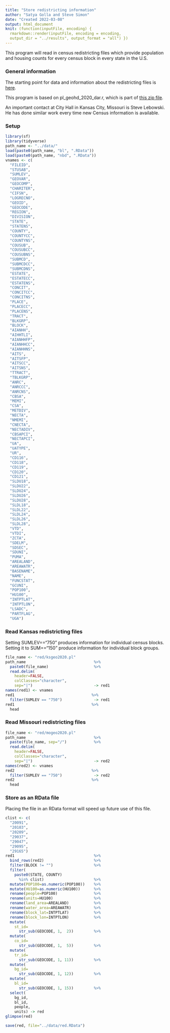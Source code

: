 ```yaml
---
title: "Store redistricting information"
author: "Satya Golla and Steve Simon"
date: "Created 2022-03-08"
output: html_document
knit: (function(inputFile, encoding) {
  rmarkdown::render(inputFile, encoding = encoding,
  output_dir = "../results", output_format = "all") })  
---
```


This program will read in census redistricting files
which provide population and housing counts for
every census block in every state in the U.S.

### General information

The starting point for data and information about
the redistricting files is [here][c_red].

This program is based on pl_geohd_2020_dar.r, 
which is part of [this zip file][c_rcode].

[c_red]: https://www.census.gov/programs-surveys/decennial-census/about/rdo/summary-files.html
[c_rcode]: https://www2.census.gov/programs-surveys/decennial/rdo/about/2020-census-program/Phase3/SupportMaterials/2020PL_R_import_scripts.zip

An important contact at City Hall in Kansas City, Missouri is Steve Lebowski. He has done similar work every time new Census information is available.

### Setup

```r
library(sf)
library(tidyverse)
path_name <- "../data/"
load(paste0(path_name, "bl", ".RData"))
load(paste0(path_name, "nbd", ".RData"))
vnames <- c(
  "FILEID", 
  "STUSAB", 
  "SUMLEV", 
  "GEOVAR", 
  "GEOCOMP", 
  "CHARITER", 
  "CIFSN", 
  "LOGRECNO", 
  "GEOID", 
  "GEOCODE",
  "REGION",
  "DIVISION",
  "STATE",
  "STATENS",
  "COUNTY",
  "COUNTYCC",
  "COUNTYNS",
  "COUSUB",
  "COUSUBCC",
  "COUSUBNS",
  "SUBMCD",
  "SUBMCDCC",
  "SUBMCDNS",
  "ESTATE",
  "ESTATECC",
  "ESTATENS", 
  "CONCIT",
  "CONCITCC",
  "CONCITNS",
  "PLACE",
  "PLACECC",
  "PLACENS",
  "TRACT",
  "BLKGRP",
  "BLOCK", 
  "AIANHH",
  "AIHHTLI",
  "AIANHHFP",
  "AIANHHCC",
  "AIANHHNS",
  "AITS",
  "AITSFP",
  "AITSCC",
  "AITSNS",
  "TTRACT",
  "TBLKGRP",
  "ANRC",
  "ANRCCC",
  "ANRCNS",
  "CBSA",
  "MEMI",
  "CSA",
  "METDIV",
  "NECTA",
  "NMEMI",
  "CNECTA",
  "NECTADIV",
  "CBSAPCI",
  "NECTAPCI",
  "UA",
  "UATYPE",
  "UR",
  "CD116",
  "CD118",
  "CD119", 
  "CD120", 
  "CD121", 
  "SLDU18", 
  "SLDU22", 
  "SLDU24", 
  "SLDU26", 
  "SLDU28", 
  "SLDL18", 
  "SLDL22",
  "SLDL24",
  "SLDL26",
  "SLDL28",
  "VTD",
  "VTDI",
  "ZCTA",
  "SDELM",
  "SDSEC",
  "SDUNI",
  "PUMA",
  "AREALAND",
  "AREAWATR",
  "BASENAME",
  "NAME",
  "FUNCSTAT",
  "GCUNI",
  "POP100",
  "HU100",
  "INTPTLAT",
  "INTPTLON",
  "LSADC",
  "PARTFLAG",
  "UGA")
```

### Read Kansas redistricting files

Setting SUMLEV=="750" produces information for individual census blocks. Setting it to SUM=="150" produce information for individual block groups.

```r
file_name <- "red/ksgeo2020.pl"
path_name                              %>%
  paste0(file_name)                    %>%
  read.delim(
    header=FALSE, 
    colClasses="character", 
    sep="|")                           -> red1
names(red1) <- vnames
red1                                  %>%
  filter(SUMLEV == "750")              -> red1
red1                                  %>%
  head
```

### Read Missouri redistricting files

```r
file_name <- "red/mogeo2020.pl"
path_name                              %>%
  paste(file_name, sep="/")            %>%
  read.delim(
    header=FALSE, 
    colClasses="character", 
    sep="|")                           -> red2
names(red2) <- vnames
red2                                  %>%
  filter(SUMLEV == "750")              -> red2
red2                                  %>%
  head
```

### Store as an RData file

Placing the file in an RData format will speed up future use of this file.

```r
clist <- c(
  "20091",
  "20103",
  "20209",
  "29037",
  "29047",
  "29095",
  "29165")
red1                                   %>%
  bind_rows(red2)                      %>%
  filter(BLOCK != "")                  %>%
  filter(
    paste0(STATE, COUNTY) 
      %in% clist)                      %>%
  mutate(POP100=as.numeric(POP100))    %>%
  mutate(HU100=as.numeric(HU100))      %>%
  rename(people=POP100)                %>%
  rename(units=HU100)                  %>%
  rename(land_area=AREALAND)           %>%
  rename(water_area=AREAWATR)          %>%
  rename(block_lat=INTPTLAT)           %>%
  rename(block_lon=INTPTLON)           %>%
  mutate(
    st_id=
      str_sub(GEOCODE, 1,  2))         %>%
  mutate(
    co_id=
      str_sub(GEOCODE, 1,  5))         %>%
  mutate(
    tr_id=
      str_sub(GEOCODE, 1, 11))         %>%
  mutate(
    bg_id=
      str_sub(GEOCODE, 1, 12))         %>%
  mutate(
    bl_id=
      str_sub(GEOCODE, 1, 15))         %>%
  select(
    bg_id,
    bl_id,
    people,
    units) -> red
glimpse(red)
```

```r
save(red, file="../data/red.RData")
```
